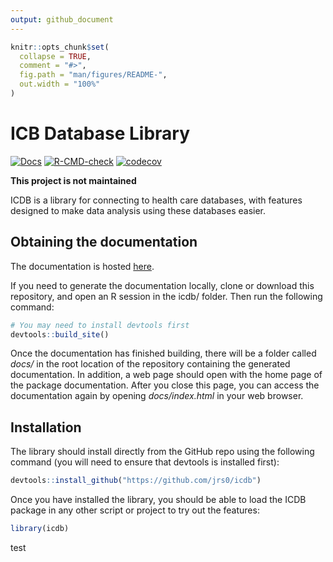 ```yaml
---
output: github_document
---
```


<!-- README.md is generated from README.Rmd. Please edit that file -->

```r
knitr::opts_chunk$set(
  collapse = TRUE,
  comment = "#>",
  fig.path = "man/figures/README-",
  out.width = "100%"
)
```

# ICB Database Library
 
<!-- badges: start -->
[![Docs](https://github.com/jrs0/icdb/actions/workflows/docs.yaml/badge.svg)](https://jrs0.github.io/icdb)
[![R-CMD-check](https://github.com/jrs0/icdb/actions/workflows/R-CMD-check.yaml/badge.svg)](https://github.com/jrs0/icdb/actions/workflows/R-CMD-check.yaml)
[![codecov](https://codecov.io/gh/jrs0/icdb/branch/main/graph/badge.svg?token=VXGD77WTZI)](https://codecov.io/gh/jrs0/icdb)
<!-- badges: end -->

**This project is not maintained**

ICDB is a library for connecting to health care databases, with features
designed to make data analysis using these databases easier.

## Obtaining the documentation

The documentation is hosted [here](https://jrs0.github.io/icdb/).

If you need to generate the documentation locally, clone or download this repository, and open an R session in the icdb/ folder. Then run the following command:

```r
# You may need to install devtools first 
devtools::build_site()
```

Once the documentation has finished building, there will be a folder called *docs/* in the root location of the repository containing the generated documentation. In addition, a web page should open with the home page of the package documentation. After you close this page, you can access the documentation again by opening *docs/index.html* in your web browser.

## Installation

The library should install directly from the GitHub repo using the following command (you will need to ensure that devtools is installed first):

```r
devtools::install_github("https://github.com/jrs0/icdb")
```

Once you have installed the library, you should be able to load the ICDB package in any other script or project to try out the features:

```r
library(icdb)
```

test
